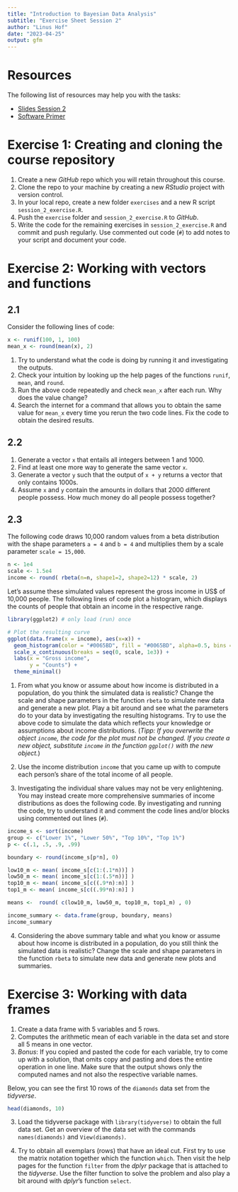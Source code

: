 ```yaml
---
title: "Introduction to Bayesian Data Analysis"
subtitle: "Exercise Sheet Session 2" 
author: "Linus Hof"
date: "2023-04-25"
output: gfm
---
```


# Resources

The following list of resources may help you with the tasks: 

- [Slides Session 2](https://www.moodle.tum.de/pluginfile.php/4527976/mod_resource/content/2/session_2_software.pdf)
- [Software Primer](https://github.com/linushof/BayesIntro/blob/main/setup/software_primer.md)

# Exercise 1: Creating and cloning the course repository

1. Create a new *GitHub* repo which you will retain throughout this course.
2. Clone the repo to your machine by creating a new *RStudio* project with version control.
3. In your local repo, create a new folder `exercises` and a new R script `session_2_exercise.R`.
4. Push the `exercise` folder and `session_2_exercise.R` to *GitHub*.
5. Write the code for the remaining exercises in `session_2_exercise.R` and commit and push regularly. 
Use commented out code (`#`) to add notes to your script and document your code.

# Exercise 2: Working with vectors and functions

## 2.1

Consider the following lines of code:  

```r
x <- runif(100, 1, 100)
mean_x <- round(mean(x), 2)
```
1. Try to understand what the code is doing by running it and investigating the outputs.
2. Check your intuition by looking up the help pages of the functions `runif`, `mean`, and `round`.
3. Run the above code repeatedly and check `mean_x` after each run. Why does the value change?
4. Search the internet for a command that allows you to obtain the same value for `mean_x` every time you rerun the two code lines. 
Fix the code to obtain the desired results. 


## 2.2 

1. Generate a vector `x` that entails all integers between 1 and 1000.
2. Find at least one more way to generate the same vector `x`.
3. Generate a vector `y` such that the output of `x + y` returns a vector that only contains 1000s. 
4. Assume `x` and `y` contain the amounts in dollars that 2000 different people possess. 
How much money do all people possess together?

## 2.3 

The following code draws 10,000 random values from a beta distribution with the shape parameters `a = 4` and `b = 4` and multiplies them by a scale parameter `scale = 15,000`. 

```r
n <- 1e4
scale <- 1.5e4
income <- round( rbeta(n=n, shape1=2, shape2=12) * scale, 2)
```

Let's assume these simulated values represent the gross income in US$ of 10,000 people. 
The following lines of code plot a histogram, which displays the counts of people that obtain an income in the respective range. 

```r
library(ggplot2) # only load (run) once
```

```r
# Plot the resulting curve
ggplot(data.frame(x = income), aes(x=x)) +
  geom_histogram(color = "#0065BD", fill = "#0065BD", alpha=0.5, bins = 100) +
  scale_x_continuous(breaks = seq(0, scale, 1e3)) + 
  labs(x = "Gross income", 
       y = "Counts") + 
  theme_minimal()
```

1. From what you know or assume about how income is distributed in a population, do you think the simulated data is realistic?
Change the scale and shape parameters in the function `rbeta` to simulate new data and generate a new plot. 
Play a bit around and see what the parameters do to your data by investigating the resulting histograms.
Try to use the above code to simulate the data which reflects your knowledge or assumptions about income distributions.
(*Tipp: If you overwrite the object `income`, the code for the plot must not be changed. If you create a new object, substitute `income` in the function `ggplot()` with the new object.*)

2. Use the income distribution `income` that you came up with to compute each person's share of the total income of all people. 

3. Investigating the individual share values may not be very enlightening. 
You may instead create more comprehensive summaries of income distributions as does the following code. 
By investigating and running the code, try to understand it and comment the code lines and/or blocks using commented out lines (`#`).  

```r
income_s <- sort(income)
group <- c("Lower 1%", "Lower 50%", "Top 10%", "Top 1%")
p <- c(.1, .5, .9, .99)

boundary <- round(income_s[p*n], 0)

low10_m <- mean( income_s[c(1:(.1*n))] )
low50_m <- mean( income_s[c(1:(.5*n))] )
top10_m <- mean( income_s[c((.9*n):n)] )
top1_m <- mean( income_s[c((.99*n):n)] )

means <-  round( c(low10_m, low50_m, top10_m, top1_m) , 0)

income_summary <- data.frame(group, boundary, means)
income_summary
```

4. Considering the above summary table and what you know or assume about how income is distributed in a population, do you still think the simulated data is realistic?
Change the scale and shape parameters in the function `rbeta` to simulate new data and generate new plots and summaries. 

# Exercise 3: Working with data frames 

1. Create a data frame with 5 variables and 5 rows. 
2. Computes the arithmetic mean of each variable in the data set and store all 5 means in one vector.
3. *Bonus*: If you copied and pasted the code for each variable, try to come up with a solution, that omits copy and pasting and does the entire operation in one line.
Make sure that the output shows only the computed names and not also the respective variable names.

Below, you can see the first 10 rows of the `diamonds` data set from the *tidyverse*. 

```r
head(diamonds, 10)
```

3. Load the tidyverse package with `library(tidyverse)` to obtain the full data set.
Get an overview of the data set with the commands `names(diamonds)` and `View(diamonds)`.

4. Try to obtain all exemplars (rows) that have an ideal cut. First try to use the matrix notation together which the function `which`. 
Then visit the help pages for the function `filter` from the *dplyr* package that is attached to the *tidyverse*. 
Use the filter function to solve the problem and also play a bit around with *dplyr*'s function `select`.




